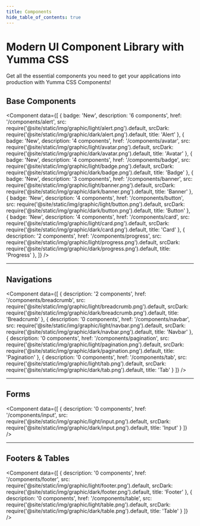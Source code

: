 ```yaml
---
title: Components
hide_table_of_contents: true
---
```



# Modern UI Component Library with Yumma CSS

Get all the essential components you need to get your applications into production with Yumma CSS Components!

## Base Components

<Component
  data={[
    {
      badge: 'New',
      description: '6 components',
      href: '/components/alert',
      src: require('@site/static/img/graphic/light/alert.png').default,
      srcDark: require('@site/static/img/graphic/dark/alert.png').default,
      title: 'Alert'
    },
    {
      badge: 'New',
      description: '4 components',
      href: '/components/avatar',
      src: require('@site/static/img/graphic/light/avatar.png').default,
      srcDark: require('@site/static/img/graphic/dark/avatar.png').default,
      title: 'Avatar'
    },
    {
      badge: 'New',
      description: '4 components',
      href: '/components/badge',
      src: require('@site/static/img/graphic/light/badge.png').default,
      srcDark: require('@site/static/img/graphic/dark/badge.png').default,
      title: 'Badge'
    },
    {
      badge: 'New',
      description: '3 components',
      href: '/components/banner',
      src: require('@site/static/img/graphic/light/banner.png').default,
      srcDark: require('@site/static/img/graphic/dark/banner.png').default,
      title: 'Banner'
    },
    {
      badge: 'New',
      description: '4 components',
      href: '/components/button',
      src: require('@site/static/img/graphic/light/button.png').default,
      srcDark: require('@site/static/img/graphic/dark/button.png').default,
      title: 'Button'
    },
    {
      badge: 'New',
      description: '4 components',
      href: '/components/card',
      src: require('@site/static/img/graphic/light/card.png').default,
      srcDark: require('@site/static/img/graphic/dark/card.png').default,
      title: 'Card'
    },
    {
      description: '2 components',
      href: '/components/progress',
      src: require('@site/static/img/graphic/light/progress.png').default,
      srcDark: require('@site/static/img/graphic/dark/progress.png').default,
      title: 'Progress'
    },
 ]}
/>

---

## Navigations

<Component
 data={[
    {
      description: '2 components',
      href: '/components/breadcrumb',
      src: require('@site/static/img/graphic/light/breadcrumb.png').default,
      srcDark: require('@site/static/img/graphic/dark/breadcrumb.png').default,
      title: 'Breadcrumb'
    },
    {
      description: '0 components',
      href: '/components/navbar',
      src: require('@site/static/img/graphic/light/navbar.png').default,
      srcDark: require('@site/static/img/graphic/dark/navbar.png').default,
      title: 'Navbar'
    },
    {
      description: '0 components',
      href: '/components/pagination',
      src: require('@site/static/img/graphic/light/pagination.png').default,
      srcDark: require('@site/static/img/graphic/dark/pagination.png').default,
      title: 'Pagination'
    },
    {
      description: '0 components',
      href: '/components/tab',
      src: require('@site/static/img/graphic/light/tab.png').default,
      srcDark: require('@site/static/img/graphic/dark/tab.png').default,
      title: 'Tab'
    }
 ]}
/>

---

## Forms

<Component
 data={[
  {
    description: '0 components',
    href: '/components/input',
    src: require('@site/static/img/graphic/light/input.png').default,
    srcDark: require('@site/static/img/graphic/dark/input.png').default,
    title: 'Input'
  }
 ]}
/>

---

## Footers & Tables

<Component
 data={[
    {
      description: '0 components',
      href: '/components/footer',
      src: require('@site/static/img/graphic/light/footer.png').default,
      srcDark: require('@site/static/img/graphic/dark/footer.png').default,
      title: 'Footer'
    },
    {
      description: '0 components',
      href: '/components/table',
      src: require('@site/static/img/graphic/light/table.png').default,
      srcDark: require('@site/static/img/graphic/dark/table.png').default,
      title: 'Table'
    }
 ]}
/>